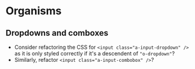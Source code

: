 
<Meta title="Organisms" />

# Organisms
## Dropdowns and comboxes
- Consider refactoring the CSS for `<input class="a-input-dropdown" />` as it is only styled correctly if it's a descendent of `"o-dropdown"`?
- Similarly, refactor `<input class="a-input-combobox" />`?
